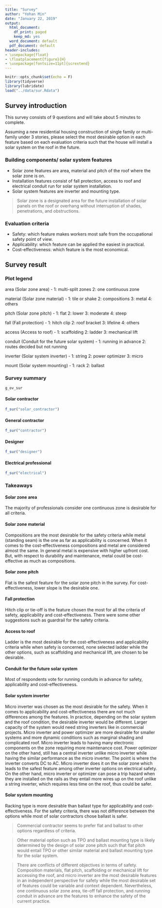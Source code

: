 ```yaml
---
title: "Survey"
author: "Yohan Min"
date: "January 22, 2019"
output:
  html_document:
    df_print: paged
    keep_md: yes
  word_document: default
  pdf_document: default
header-includes:
- \usepackage{float}
- \floatplacement{figure}{H}
- \usepackage[fontsize=11pt]{scrextend}
---
```


```r
knitr::opts_chunk$set(echo = F)
library(tidyverse)
library(lubridate)
load("../data/sur.Rdata")
```

## Survey introduction

This survey consists of 9 questions and will take about 5 minutes to complete.

Assuming a new residential housing construction of single family or multi-family under 3 stories, please select the most desirable option in each feature based on each evaluation criteria such that the house will install a solar system on the roof in the future.

### Building components/ solar system features
* Solar zone features are area, material and pitch of the roof where the solar zone is on.
* Installation features consist of fall protection, access to roof and electrical conduit run for solar system installation.
* Solar system features are inverter and mounting type.

> Solar zone is a designated area for the future installation of solar panels on the roof or overhang without interruption of shades, penetrations, and obstructions.

### Evaluation criteria
* Safety: which feature makes workers most safe from the occupational safety point of view.
* Applicability: which feature can be applied the easiest in practical.
* Cost-effectiveness: which feature is the most economical.

## Survey result

### Plot legend

area (Solar zone area) - 
1: multi-split zones
2: one continuous zone

material (Solar zone material) - 
1: tile or shake
2: compositions
3: metal
4: others

pitch (Solar zone pitch) - 
1: flat
2: lower
3: moderate
4: steep

fall (Fall protection) - 
1: hitch clip
2: roof bracket
3: lifeline
4: others

access (Access to roof) -
1: scaffolding
2: ladder
3: mechanical lift

conduit (Conduit for the future solar system) - 
1: running in advance
2: routes decided but not running

inverter (Solar system inverter) -
1: string
2: power optimizer
3: micro

mount (Solar system mounting) -
1: rack
2: ballast

### Survey summary

```r
g_ov_sur
```


#### Solar contractor

```r
f_sur("solar_contractor")
```


#### General contractor

```r
f_sur("contractor")
```


#### Designer

```r
f_sur("designer")
```


#### Electrical professional
```r
f_sur("electrical")
```


### Takeaways

#### Solar zone area

The majority of professionals consider one continuous zone is desirable for all criteria.

#### Solar zone material

Compositions are the most desirable for the safety criteria while metal (standing seam) is the one as far as applicability is concerned. When it comes to the cost-effectiveness compositions and metal are considered almost the same. In general metal is expensive with higher upfront cost. But, with respect to durability and maintenance, metal could be cost-effective as much as compositions.

#### Solar zone pitch

Flat is the safest feature for the solar zone pitch in the survey. For cost-effectiveness, lower slope is the desirable one.

#### Fall protection

Hitch clip or tie-off is the feature chosen the most for all the criteria of safety, applicability and cost-effectiveness. There were some other suggestions such as guardrail for the safety criteria.

#### Access to roof

Ladder is the most desirable for the cost-effectiveness and applicability criteria while when safety is concerned, none selected ladder while the other options, such as scaffolding and mechanical lift, are chosen to be desirable.

#### Conduit for the future solar system

Most of respondents vote for running conduits in advance for safety, applicability and cost-effectiveness.

#### Solar system inverter

Micro inverter was chosen as the most desirable for the safety. When it comes to applicability and cost-effectiveness there are not much differences among the features. In practice, depending on the solar system and the roof condition, the desirable inverter would be different. Larger capacity of the system would need string inverters like in commercial projects. Micro inverter and power optimizer are more desirable for smaller systems and more dynamic conditions such as marginal shading and complicated roof. Micro inverter leads to having many electronic components on the zone requiring more maintenance cost. Power optimizer on the other hand, still has a central inverter unlike micro inverter while having the similar performance as the micro inverter. The point is where the inverter converts DC to AC. Micro inverter does it on the solar zone which leads to the safest feature among other inverter options on electrical safety. On the other hand, micro inverter or optimizer can pose a trip hazard when they are installed on the rails as they entail more wires up on the roof unlike a string inverter, which requires less time on the roof, thus could be safer.  

#### Solar system mounting

Racking type is more desirable than ballast type for applicability and cost-effectiveness. For the safety criteria, there was not difference between the options while most of solar contractors chose ballast is safer.

> Commercial contractor seems to prefer flat and ballast to other options regardless of criteria.

> Other material option such as TPO and ballast mounting type is likely determined by the design of solar zone pitch such that flat pitch would entail TPO or other similar material and ballast mounting type for the solar system.

> There are conflicts of different objectives in terms of safety. Composition materials, flat pitch, scaffolding or mechanical lift for accessing the roof, and micro inverter are the most desirable features in an independent perspective for safety while the most desirable set of features could be variable and context dependent. Nevertheless, one continuous solar zone area, tie-off fall protection, and running conduit in advance are the features to enhance the safety of the current practice.
